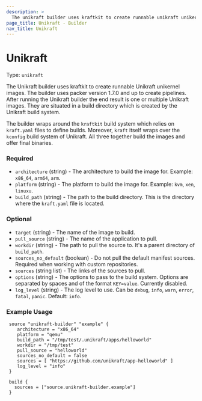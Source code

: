 ```yaml
---
description: >
  The unikraft builder uses kraftkit to create runnable unikraft unikernel images.
page_title: Unikraft - Builder
nav_title: Unikraft
---
```


# Unikraft

Type: `unikraft`

The Unikraft builder uses kraftkit to create runnable Unikraft unikernel images.
The builder uses packer version 1.7.0 and up to create pipelines.
After running the Unikraft builder the end result is one or multiple Unikraft images.
They are situated in a build directory which is created by the Unikraft build system.

The builder wraps around the `kraftkit` build system which relies on `kraft.yaml` files to define builds.
Moreover, `kraft` itself wraps over the `kconfig` build system of Unikraft.
All three together build the images and offer final binaries.

### Required

- `architecture` (string) - The architecture to build the image for. Example: `x86_64`, `arm64`, `arm`.
- `platform` (string) - The platform to build the image for. Example: `kvm`, `xen`, `linuxu`.
- `build_path` (string) - The path to the build directory. This is the directory where the `kraft.yaml` file is located.

### Optional

- `target` (string) - The name of the image to build.
- `pull_source` (string) - The name of the application to pull.
- `workdir` (string) - The path to pull the source to. It's a parent directory of `build_path`.
- `sources_no_default` (boolean) - Do not pull the default manifest sources. Required when working with custom repositories.
- `sources` (string list) - The links of the sources to pull.
- `options` (string) - The options to pass to the build system. Options are separated by spaces and of the format `KEY=value`. Currently disabled.
- `log_level` (string) - The log level to use. Can be `debug`, `info`, `warn`, `error`, `fatal`, `panic`. Default: `info`.

### Example Usage


```hcl
 source "unikraft-builder" "example" {
    architecture = "x86_64"
    platform = "qemu"
    build_path = "/tmp/test/.unikraft/apps/helloworld"
    workdir = "/tmp/test"
    pull_source = "helloworld"
    sources_no_default = false
    sources = [ "https://github.com/unikraft/app-helloworld" ]
    log_level = "info"
 }

 build {
   sources = ["source.unikraft-builder.example"]
 }
```

